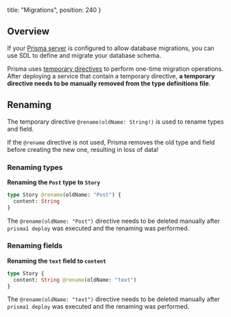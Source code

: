 
  title: "Migrations",
  position: 240
}

## Overview

If your [Prisma server](/prisma-sever/) is configured to allow database migrations, you can use SDL to define and migrate your database schema.

Prisma uses [temporary directives](knul#temporary-directives) to perform one-time migration operations. After deploying a service that contain a temporary directive, **a temporary directive needs to be manually removed from the type definitions file**.

## Renaming

The temporary directive `@rename(oldName: String!)` is used to rename types and field.

<Warning>

If the `@rename` directive is not used, Prisma removes the old type and field before creating the new one, resulting in loss of data!

</Warning>

### Renaming types

**Renaming the `Post` type to `Story`**

```graphql
type Story @rename(oldName: "Post") {
  content: String
}
```

The `@rename(oldName: "Post")` directive needs to be deleted manually after `prisma1 deploy` was executed and the renaming was performed.

### Renaming fields

**Renaming the `text` field to `content`**

```graphql
type Story {
  content: String @rename(oldName: "text")
}
```

The `@rename(oldName: "text")` directive needs to be deleted manually after `prisma1 deploy` was executed and the renaming was performed.
